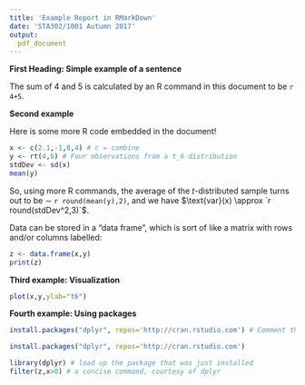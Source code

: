 ---
title: 'Example Report in RMarkDown'
date: 'STA302/1001 Autumn 2017'
output: 
  pdf_document
---

<!-- You need to know R but not RMarkDown. Load this file in RStudio (and click 'Knit') only if you are interested. -->

\newcommand{\var}{\text{var}} <!-- You can define new commands just like in Latex -->


**First Heading: Simple example of a sentence**

The sum of 4 and 5 is calculated by an R command in this document to be `r 4+5`.

\vspace{1cm}  <!-- Again, just like Latex -->

**Second example**

Here is some more R code embedded in the document!

```{r}
x <- c(2.1,-1,0,4) # c = combine
y <- rt(4,6) # Four observations from a t_6 distribution
stdDev <- sd(x)
mean(y)
```

So, using more R commands, the average of the $t$-distributed sample turns out to be $\sim$ `r round(mean(y),2)`, and we have $\var(x) \approx `r round(stdDev^2,3)`$.

Data can be stored in a "data frame", which is sort of like a matrix with rows and/or columns labelled:

```{r}
z <- data.frame(x,y)
print(z)
```


\newpage  

**Third example: Visualization**

```{r}
plot(x,y,ylab="t6")
```

\vspace{1cm}  

**Fourth example: Using packages**

```{r,include=FALSE}
install.packages("dplyr", repos='http://cran.rstudio.com') # Comment this out once installed
```

```{r,eval=FALSE}
install.packages("dplyr", repos='http://cran.rstudio.com')
```

```{r,warning=FALSE,message=F}
library(dplyr) # load up the package that was just installed
filter(z,x>0) # a concise command, courtesy of dplyr
```
